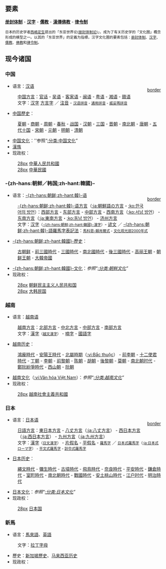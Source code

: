 ==要素==
'''[[册封体制|册封体制]]''' - '''[[汉字|汉字]]''' - '''[[儒教_(宗教)|儒教]]''' - '''[[漢傳佛教|漢傳佛教]]''' - '''[[律令制|律令制]]''' 

<small>日本的历史学者[[西嶋定生|西嶋定生]]提出的「东亚世界论([[册封体制论|册封体制论]])」，成为了有关历史学的「文化圈」概念形成的模型之一。以其的「东亚世界」的定義为指標，汉字文化圈的要素包括：[[册封体制|册封体制]]、[[汉字|汉字]]、[[儒教_(宗教)|儒教]]、[[佛教|佛教]]和[[律令制|律令制]]。</small>

== 现今诸国 ==
=== 中国 ===
<div style="float: right; margin:0 0 0.5em 0.5em;">[[文件:虢国夫人游春图（部分）.jpg|border]]
</center></div>
* 语言：[[汉语|汉语]]
: [[中国方言|中国方言]]：[[官话|官话]] - [[吴语|吴语]] - [[客家语|客家语]] - [[闽语|闽语]] - [[粤语|粤语]] - [[湘语|湘语]] - [[赣语|赣语]]
: 文字：[[汉字|汉字]] [[方言字|方言字]] ／ [[注音|注音]] - <small>[[汉语拼音|汉语拼音]] - [[通用拼音|通用拼音]] - [[威妥瑪拼音|威妥瑪拼音]]</small>  
* [[中国歷史|中国歷史]]：
: [[夏朝|夏朝]] - [[商朝|商朝]] - [[周朝|周朝]] - [[春秋時期|春秋]] - [[战国_(中国)|战国]] - [[汉朝|汉朝]] - [[三国|三国]] - [[晋朝|晋朝]] - [[南北朝|南北朝]] - [[唐朝|唐朝]] - [[五代十国|五代十国]] - [[宋朝|宋朝]] - [[元朝|元朝]] - [[明朝|明朝]] - [[清朝|清朝]]
* [[中国文化|中国文化]]：''参照“[[:分类:中国文化|:分类:中国文化]]”
* [[漢族|漢族]]
* 现政权：
: [[文件:Flag_of_the_People's_Republic_of_China.svg|28px]] [[中華人民共和國|中華人民共和國]]  
: [[文件:Flag_of_the_Republic_of_China.svg|28px]] [[中華民國|中華民國]]  

=== -{zh-hans:朝鲜／韩国;zh-hant:韓國}- ===
<div style="float: right; margin:0 0 0.5em 0.5em;">[[文件:Hyewon-Dano.pungjeong.jpg|border]]
</center></div>
* 语言：[[朝鲜语|-{zh-hans:朝鲜;zh-hant:韓}-语]]
: [[朝鮮語方言|-{zh-hans:朝鲜;zh-hant:韓}-语方言]]（[[:ja:朝鮮語の方言|:ja:朝鮮語の方言]]・[[:ko:한국어의_방언|:ko:한국어의 방언]]）：[[西部方言|西部方言]] - [[东部方言|东部方言]] - [[中部方言|中部方言]] - [[西南方言|西南方言]]（[[:ko:서남_방언|:ko:서남 방언]]） - [[东南方言|东南方言]]（[[:ja:東南方言|:ja:東南方言]]・[[:ko:동남_방언|:ko:동남 방언]]） - [[济州方言|济州方言]]
: 文字：[[汉字|汉字]]<small>（[[韓國漢字|-{zh-hans:朝鲜;zh-hant:韓國}-漢字]]）</small>- [[谚文|谚文]] ／ [[韓語羅馬字表記法|-{zh-hans:朝鲜;zh-hant:韓}-語羅馬字表記法]]：<small>[[馬科恩-賴肖爾式|馬科恩-賴肖爾式]] - [[文化观光部2000年式|文化观光部2000年式]]</small>
* [[朝鮮历史|-{zh-hans:朝鲜;zh-hant:韓國}-歷史]]：
: [[古朝鲜|古朝鲜]] - [[前三國時代|前三國時代]] - [[三國_(朝鮮)|三國時代]] - [[南北國時代|南北國時代]] - [[後三國時代|後三國時代]] - [[高丽王朝|高丽王朝]] - [[朝鲜王朝|朝鲜王朝]] - [[大韓帝國|大韓帝國]]
* [[朝鲜文化|-{zh-hans:朝鲜;zh-hant:韓國}-文化]]：''参照“[[:分类:朝鲜文化|:分类:朝鲜文化]]”''
* 现政权：
: [[文件:Flag_of_North_Korea.svg|28px]] [[朝鲜民主主义人民共和国|朝鲜民主主义人民共和国]]
: [[文件:Flag_of_South_Korea.svg|28px]] [[大韩民国|大韩民国]]

=== 越南 ===
<div style="float: right; margin:0 0 0.5em 0.5em;">
</center></div>
* 语言：[[越南语|越南语]]
: [[越南方言|越南方言]]：[[北部方言|北部方言]] - [[中北方言|中北方言]] - [[中部方言|中部方言]] - [[南部方言|南部方言]] 
: 文字：[[漢字|漢字]]<small>（[[越文漢字|越文漢字]]）</small> - [[喃字|喃字]] - [[國語字|國語字]]
* [[越南历史|越南历史]]：
: [[鴻龐時代|鴻龐時代]] - [[安陽王時代|安陽王時代]] - [[北屬時期|北屬時期]]（[[:vi:Bắc_thuộc|:vi:Bắc thuộc]]） - [[前李朝|前李朝]] - [[十二使君時代|十二使君時代]] - [[丁朝|丁朝]] - [[越南李朝|李朝]] - [[前黎朝|前黎朝]] - [[陳朝_(越南)|陈朝]] - [[胡朝|胡朝]] - [[後黎朝|後黎朝]] - [[莫朝|莫朝]] - [[越南南北朝|南北朝时代]] - [[鄭阮紛爭時代|鄭阮紛爭時代]] - [[西山朝|西山朝]] - [[阮朝|阮朝]]
* [[越南文化|越南文化]]（[[:vi:Văn_hóa_Việt_Nam|:vi:Văn hóa Việt Nam]]）：''参照“[[:分类:越南文化|:分类:越南文化]]”''
* 现政权：
: [[文件:Flag_of_Vietnam.svg|28px]] [[越南|越南社會主義共和國]]

=== 日本 ===
<div style="float: right; margin:0 0 0.5em 0.5em;">[[文件:Ch20_asago.jpg|border]]
</center></div>
* 语言：[[日本语|日本语]]
: [[日語方言|日語方言]]：[[東日本方言|東日本方言]] - [[八丈方言|八丈方言]]（[[:ja:八丈方言|:ja:八丈方言]]） - [[西日本方言|西日本方言]]（[[:ja:西日本方言|:ja:西日本方言]]） - [[九州方言|九州方言]]（[[:ja:九州方言|:ja:九州方言]]） 
: 文字：[[漢字|漢字]]<small>（[[日文漢字|日文漢字]]）</small> - [[片假名|片假名]] - [[平假名|平假名]] - <small>[[日语罗马字|羅馬字]]</small> ／ <small>[[日本式羅馬字|日本式羅馬字]]（[[:ja:日本式ローマ字|:ja:日本式ローマ字]]） - [[平文式羅馬字|平文式羅馬字]] - [[訓令式羅馬字|訓令式羅馬字]]</small>
* [[日本历史|日本历史]]：
: [[繩文時代|繩文時代]] - [[彌生時代|彌生時代]] - [[古墳時代|古墳時代]] - [[飛鳥時代|飛鳥時代]] - [[奈良時代|奈良時代]] - [[平安時代|平安時代]] - [[鎌倉時代|鎌倉時代]] - [[室町時代|室町時代]] - [[南北朝時代|南北朝時代]] - [[戰國時代|戰國時代]] - [[安土桃山時代|安土桃山時代]] - [[江户时代|江户时代]] - [[明治時代|明治時代]]
* [[日本文化|日本文化]]：''参照“[[:分类:日本文化|:分类:日本文化]]”''
* 现政权：
: [[文件:Flag_of_Japan.svg|28px]] [[日本|日本国]]

=== 新馬 ===
<div style="float: right; margin:0 0 0.5em 0.5em;">
</center></div>
* 语言：[[馬來語|馬來語]]、[[英語|英語]]
: 文字：[[拉丁字母|拉丁字母]]
* 歷史：[[新加坡歷史|新加坡歷史]]、[[马来西亚历史|马来西亚历史]]
* 现政权：
: {{flag|SIN}}<br>
: {{flag|MAS}}<br>
: {{flag|BRN}}<br>
: {{flag|Christmas Island}}